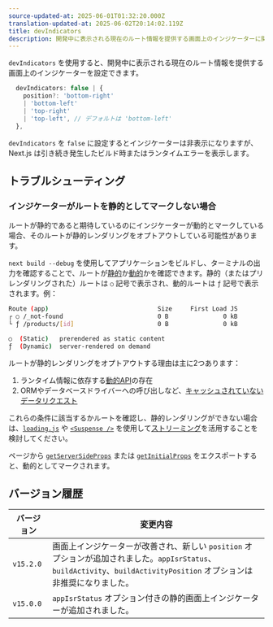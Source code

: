 ```yaml
---
source-updated-at: 2025-06-01T01:32:20.000Z
translation-updated-at: 2025-06-02T20:14:02.119Z
title: devIndicators
description: 開発中に表示される現在のルート情報を提供する画面上のインジケーターに関する設定オプションです。
---
```


`devIndicators` を使用すると、開発中に表示される現在のルート情報を提供する画面上のインジケーターを設定できます。

```ts filename="Types"
  devIndicators: false | {
    position?: 'bottom-right'
    | 'bottom-left'
    | 'top-right'
    | 'top-left', // デフォルトは 'bottom-left'
  },
```

`devIndicators` を `false` に設定するとインジケーターは非表示になりますが、Next.js は引き続き発生したビルド時またはランタイムエラーを表示します。

## トラブルシューティング

### インジケーターがルートを静的としてマークしない場合

ルートが静的であると期待しているのにインジケーターが動的とマークしている場合、そのルートが静的レンダリングをオプトアウトしている可能性があります。

`next build --debug` を使用してアプリケーションをビルドし、ターミナルの出力を確認することで、ルートが[静的](/docs/app/getting-started/partial-prerendering#static-rendering)か[動的](/docs/app/getting-started/partial-prerendering#dynamic-rendering)かを確認できます。静的（またはプリレンダリングされた）ルートは `○` 記号で表示され、動的ルートは `ƒ` 記号で表示されます。例：

```bash filename="Build Output"
Route (app)                              Size     First Load JS
┌ ○ /_not-found                          0 B               0 kB
└ ƒ /products/[id]                       0 B               0 kB

○  (Static)   prerendered as static content
ƒ  (Dynamic)  server-rendered on demand
```

<AppOnly>

ルートが静的レンダリングをオプトアウトする理由は主に2つあります：

1. ランタイム情報に依存する[動的API](/docs/app/getting-started/partial-prerendering#dynamic-rendering)の存在
2. ORMやデータベースドライバーへの呼び出しなど、[キャッシュされていないデータリクエスト](/docs/app/getting-started/fetching-data)

これらの条件に該当するかルートを確認し、静的レンダリングができない場合は、[`loading.js`](/docs/app/api-reference/file-conventions/loading) や [`<Suspense />`](https://react.dev/reference/react/Suspense) を使用して[ストリーミング](/docs/app/building-your-application/routing/loading-ui-and-streaming#what-is-streaming)を活用することを検討してください。

</AppOnly>

<PagesOnly>

ページから [`getServerSideProps`](/docs/pages/building-your-application/data-fetching/get-server-side-props) または [`getInitialProps`](/docs/pages/api-reference/functions/get-initial-props) をエクスポートすると、動的としてマークされます。

</PagesOnly>

## バージョン履歴

| バージョン   | 変更内容                                                                                                                                             |
| --------- | --------------------------------------------------------------------------------------------------------------------------------------------------- |
| `v15.2.0` | 画面上インジケーターが改善され、新しい `position` オプションが追加されました。`appIsrStatus`、`buildActivity`、`buildActivityPosition` オプションは非推奨になりました。 |
| `v15.0.0` | `appIsrStatus` オプション付きの静的画面上インジケーターが追加されました。                                                                                        |
